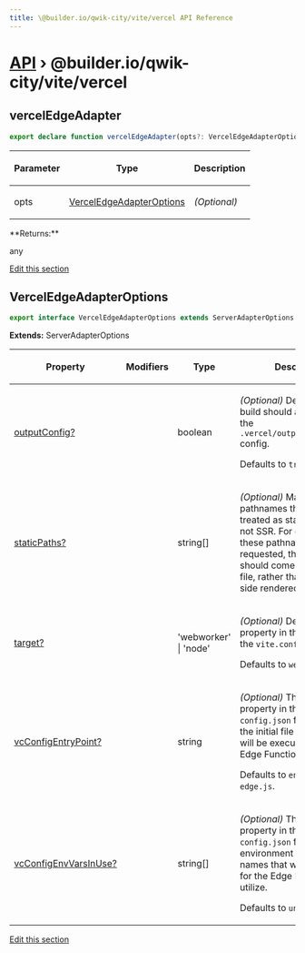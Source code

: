```yaml
---
title: \@builder.io/qwik-city/vite/vercel API Reference
---
```


# [API](/api) &rsaquo; @builder.io/qwik-city/vite/vercel

## vercelEdgeAdapter

```typescript
export declare function vercelEdgeAdapter(opts?: VercelEdgeAdapterOptions): any;
```

<table><thead><tr><th>

Parameter

</th><th>

Type

</th><th>

Description

</th></tr></thead>
<tbody><tr><td>

opts

</td><td>

[VercelEdgeAdapterOptions](#verceledgeadapteroptions)

</td><td>

_(Optional)_

</td></tr>
</tbody></table>
**Returns:**

any

[Edit this section](https://github.com/QwikDev/qwik/tree/main/packages/qwik-city/src/adapters/vercel-edge/vite/index.ts)

## VercelEdgeAdapterOptions

```typescript
export interface VercelEdgeAdapterOptions extends ServerAdapterOptions
```

**Extends:** ServerAdapterOptions

<table><thead><tr><th>

Property

</th><th>

Modifiers

</th><th>

Type

</th><th>

Description

</th></tr></thead>
<tbody><tr><td>

[outputConfig?](#)

</td><td>

</td><td>

boolean

</td><td>

_(Optional)_ Determines if the build should auto-generate the `.vercel/output/config.json` config.

Defaults to `true`.

</td></tr>
<tr><td>

[staticPaths?](#)

</td><td>

</td><td>

string[]

</td><td>

_(Optional)_ Manually add pathnames that should be treated as static paths and not SSR. For example, when these pathnames are requested, their response should come from a static file, rather than a server-side rendered response.

</td></tr>
<tr><td>

[target?](#)

</td><td>

</td><td>

'webworker' \| 'node'

</td><td>

_(Optional)_ Define the `target` property in the `ssr` object in the `vite.config.ts` file.

Defaults to `webworker`.

</td></tr>
<tr><td>

[vcConfigEntryPoint?](#)

</td><td>

</td><td>

string

</td><td>

_(Optional)_ The `entrypoint` property in the `.vc-config.json` file. Indicates the initial file where code will be executed for the Edge Function.

Defaults to `entry.vercel-edge.js`.

</td></tr>
<tr><td>

[vcConfigEnvVarsInUse?](#)

</td><td>

</td><td>

string[]

</td><td>

_(Optional)_ The `envVarsInUse` property in the `.vc-config.json` file. List of environment variable names that will be available for the Edge Function to utilize.

Defaults to `undefined`.

</td></tr>
</tbody></table>

[Edit this section](https://github.com/QwikDev/qwik/tree/main/packages/qwik-city/src/adapters/vercel-edge/vite/index.ts)
